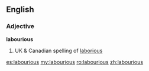 ==English==

===Adjective===
'''labourious'''

# UK & Canadian spelling of [[laborious]]

[[es:labourious]]
[[my:labourious]]
[[ro:labourious]]
[[zh:labourious]]